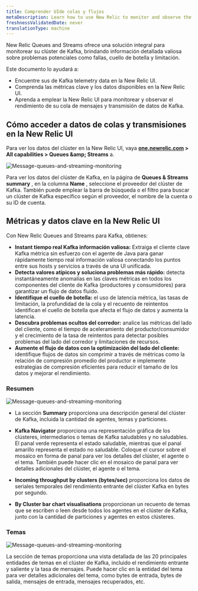```yaml
---
title: Comprender UIde colas y flujos
metaDescription: Learn how to use New Relic to monitor and observe the performance of your Kafka message queues and streaming data.
freshnessValidatedDate: never
translationType: machine
---
```


New Relic Queues and Streams ofrece una solución integral para monitorear su clúster de Kafka, brindando información detallada valiosa sobre problemas potenciales como fallas, cuello de botella y limitación.

Este documento lo ayudará a:

* Encuentre sus de Kafka telemetry data en la New Relic UI.
* Comprenda las métricas clave y los datos disponibles en la New Relic UI.
* Aprenda a emplear la New Relic UI para monitorear y observar el rendimiento de su cola de mensajes y transmisión de datos de Kafka.

## Cómo acceder a datos de colas y transmisiones en la New Relic UI

Para ver los datos del clúster en la New Relic UI, vaya <DNT>**[one.newrelic.com](https://one.newrelic.com/) &gt; All capabilities &gt; Queues &amp;amp; Streams**</DNT> a.

<img title="Message-queues-and-streaming-monitoring" alt="Message-queues-and-streaming-monitoring" src="/images/message-queues-streaming.webp" />

Para ver los datos del clúster de Kafka, en la página de **Queues &amp; Streams summary** , en la columna **Name** , seleccione el proveedor del clúster de Kafka. También puede emplear la barra de búsqueda o el filtro para buscar un clúster de Kafka específico según el proveedor, el nombre de la cuenta o su ID de cuenta.

## Métricas y datos clave en la New Relic UI

Con New Relic Queues and Streams para Kafka, obtienes:

* **Instant tiempo real Kafka información valiosa:** Extraiga el cliente clave Kafka métrica sin esfuerzo con el agente de Java para ganar rápidamente tiempo real información valiosa conectando los puntos entre sus hosts y servicios a través de una UI unificada.
* **Detecta valores atípicos y soluciona problemas más rápido:** detecta instantáneamente anomalías en las claves métricas en todos los componentes del cliente de Kafka (productores y consumidores) para garantizar un flujo de datos fluido.
* **Identifique el cuello de botella:** el uso de latencia métrica, las tasas de limitación, la profundidad de la cola y el recuento de reintentos identifican el cuello de botella que afecta el flujo de datos y aumenta la latencia.
* **Descubra problemas ocultos del corredor:** analice las métricas del lado del cliente, como el tiempo de aceleramiento del productor/consumidor y el crecimiento de la tasa de reintentos para detectar posibles problemas del lado del corredor y limitaciones de recursos.
* **Aumente el flujo de datos con la optimización del lado del cliente:** identifique flujos de datos sin comprimir a través de métricas como la relación de compresión promedio del productor e implemente estrategias de compresión eficientes para reducir el tamaño de los datos y mejorar el rendimiento.

### Resumen

<img title="Message-queues-and-streaming-monitoring" alt="Message-queues-and-streaming-monitoring" src="/images/kafka-monitoring.webp" />

* La sección **Summary** proporciona una descripción general del clúster de Kafka, incluida la cantidad de agentes, temas y particiones.

* **Kafka Navigator** proporciona una representación gráfica de los clústeres, intermediarios o temas de Kafka saludables y no saludables. El panal verde representa el estado saludable, mientras que el panal amarillo representa el estado no saludable. Coloque el cursor sobre el mosaico en forma de panal para ver los detalles del clúster, el agente o el tema. También puede hacer clic en el mosaico de panal para ver detalles adicionales del clúster, el agente o el tema.

* **Incoming throughput by clusters (bytes/sec)** proporciona los datos de seriales temporales del rendimiento entrante del clúster Kafka en bytes por segundo.

* **By Cluster bar chart visualisations** proporcionan un recuento de temas que se escriben o leen desde todos los agentes en el clúster de Kafka, junto con la cantidad de particiones y agentes en estos clústeres.

### Temas

<img title="Message-queues-and-streaming-monitoring" alt="Message-queues-and-streaming-monitoring" src="/images/kafka-topics.webp" />

La sección de temas proporciona una vista detallada de las 20 principales entidades de temas en el clúster de Kafka, incluido el rendimiento entrante y saliente y la tasa de mensajes. Puede hacer clic en la entidad del tema para ver detalles adicionales del tema, como bytes de entrada, bytes de salida, mensajes de entrada, mensajes recuperados, etc.